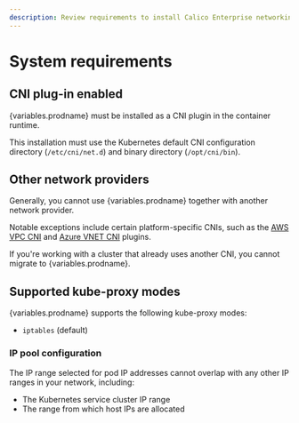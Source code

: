 ```yaml
---
description: Review requirements to install Calico Enterprise networking and network policy.
---
```




# System requirements

<ReqsSys orch='Kubernetes' />

## CNI plug-in enabled

{variables.prodname} must be installed as a CNI plugin in the container runtime.

This installation must use the Kubernetes default CNI configuration directory (`/etc/cni/net.d`) and binary directory (`/opt/cni/bin`).

## Other network providers

Generally, you cannot use {variables.prodname} together with another network provider.

Notable exceptions include certain platform-specific CNIs, such as the [AWS VPC CNI](https://github.com/aws/amazon-vpc-cni-k8s/blob/master/README.md) and [Azure VNET CNI](https://github.com/Azure/azure-container-networking/blob/master/docs/cni.md) plugins.

If you're working with a cluster that already uses another CNI, you cannot migrate to {variables.prodname}.

## Supported kube-proxy modes

{variables.prodname} supports the following kube-proxy modes:

- `iptables` (default)

### IP pool configuration

The IP range selected for pod IP addresses cannot overlap with any other
IP ranges in your network, including:

- The Kubernetes service cluster IP range
- The range from which host IPs are allocated

<ReqsKernel />
